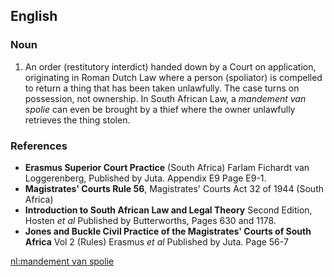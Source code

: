 ==English==

===Noun===
{{en-noun|head=[[mandement]] [[van]] [[spolie]]|mandementen van spolie}}

# {{context|South Africa|lang=en}} An order (restitutory interdict) handed down by a Court on application, originating in Roman Dutch Law where a person (spoliator) is compelled to return a thing that has been taken unlawfully. The case turns on possession, not ownership. In South African Law, a ''mandement van spolie'' can even be brought by a thief where the owner unlawfully retrieves the thing stolen. 

===References===
* '''Erasmus Superior Court Practice''' (South Africa) Farlam Fichardt van Loggerenberg, Published by Juta. Appendix E9 Page E9-1.
* '''Magistrates' Courts Rule 56''', Magistrates' Courts Act 32 of 1944 (South Africa)
* '''Introduction to South African Law and Legal Theory''' Second Edition, Hosten ''et al'' Published by Butterworths, Pages 630 and 1178.
* '''Jones and Buckle Civil Practice of the Magistrates' Courts of South Africa''' Vol 2 (Rules) Erasmus ''et al'' Published by Juta. Page 56-7

[[nl:mandement van spolie]]